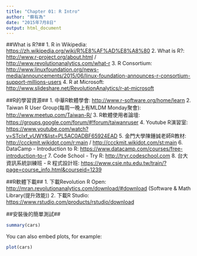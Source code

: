 ```yaml
---
title: "Chapter 01: R Intro"
author: "蔡有為"
date: "2015年7月8日"
output: html_document
---
```

##What is R?##
1. R in Wikipedia: <https://zh.wikipedia.org/wiki/R%E8%AF%AD%E8%A8%80>
2. What is R?: <http://www.r-project.org/about.html> / <http://www.revolutionanalytics.com/what-r>
3. R Consortium: <http://www.linuxfoundation.org/news-media/announcements/2015/06/linux-foundation-announces-r-consortium-support-millions-users>
4. R at Microsoft: <http://www.slideshare.net/RevolutionAnalytics/r-at-microsoft>

##R的學習資源##
1. 中華R軟體學會: <http://www.r-software.org/home/learn>
2. Taiwan R User Group(每周一晚上有MLDM Monday聚會): <http://www.meetup.com/Taiwan-R/>
3. R軟體使用者論壇: <https://groups.google.com/forum/#!forum/taiwanruser>
4. Youtube R演習室: <https://www.youtube.com/watch?v=STcIxf_vUWY&list=PL5AC0ADBF65924EAD>
5. 金門大學陳鍾誠老師R教材: <http://ccckmit.wikidot.com/r:main> / <http://ccckmit.wikidot.com/st:main>
6. DataCamp - Introduction to R: <https://www.datacamp.com/courses/free-introduction-to-r>
7. Code School - Try R: <http://tryr.codeschool.com>
8. 台大資訊系統訓練班 - R 程式設計班: <https://www.csie.ntu.edu.tw/train/?page=course_info.html&courseid=1239>

##R軟體下載##
1. 下載Revolution R Open: <http://mran.revolutionanalytics.com/download/#download> (Software & Math Library(提升效能))
2. 下載R Studio: <https://www.rstudio.com/products/rstudio/download>

##安裝後的簡單測試##
```r
summary(cars)
```

You can also embed plots, for example:

```r
plot(cars)
```
